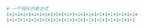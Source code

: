 ```r
# 一个很长的表达式
1+1+1+1+1+1+1+1+1+1+1+1+1+1+1+1+1+1+1+1+1+1+1+1+
1+1+1+1+1+1+1+1+1+1+1+1+1+1+1+1+1+1+1+1+1+1+1+1
```

